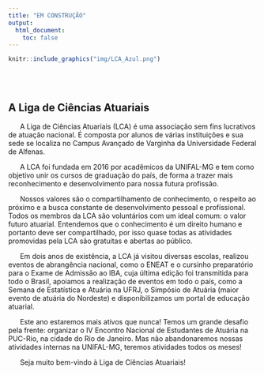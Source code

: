 ```yaml
---
title: "EM CONSTRUÇÃO"
output:
  html_document:
    toc: false
---
```


<head>

<link rel="apple-touch-icon" sizes="180x180" href="favicon/apple-touch-icon.png">
<link rel="icon" type="image/png" sizes="32x32" href="favicon/favicon-32x32.png">
<link rel="icon" type="image/png" sizes="16x16" href="favicon/favicon-16x16.png">
<link rel="manifest" href="/site.webmanifest">
<link rel="mask-icon" href="favicon/safari-pinned-tab.svg" color="#5bbad5">
<meta name="msapplication-TileColor" content="#2b5797">
<meta name="theme-color" content="#ffffff">

</head>

<p></p>
<p></p>

```r
knitr::include_graphics("img/LCA_Azul.png")
```

<br></br>

## A Liga de Ciências Atuariais

<p></p>
<p></p>

\ \ \ \ \ \ A Liga de Ciências Atuariais (LCA) é uma associação sem fins lucrativos de atuação nacional. É composta por alunos de várias instituições e sua sede se localiza no Campus Avançado de Varginha da Universidade Federal de Alfenas.

\ \ \ \ \ \ A LCA foi fundada em 2016 por acadêmicos da UNIFAL-MG e tem como objetivo unir os cursos de graduação do país, de forma a trazer mais reconhecimento e desenvolvimento para nossa futura profissão.

\ \ \ \ \ \ Nossos valores são o compartilhamento de conhecimento, o respeito ao próximo e a busca constante de desenvolvimento pessoal e profissional. Todos os membros da LCA são voluntários com um ideal comum: o valor futuro atuarial. Entendemos que o conhecimento é um direito humano e portanto deve ser compartilhado, por isso quase todas as atividades promovidas pela LCA são gratuitas e abertas ao público.

\ \ \ \ \ \ Em dois anos de existência, a LCA já visitou diversas escolas, realizou eventos de abrangência nacional, como o ENEAT e o cursinho preparatório para o Exame de Admissão ao IBA, cuja última edição foi transmitida para todo o Brasil, apoiamos a realização de eventos em todo o país, como a Semana de Estatística e Atuária na UFRJ, o Simpósio de Atuária (maior evento de atuária do Nordeste) e disponibilizamos um portal de educação atuarial.

\ \ \ \ \ \ Este ano estaremos mais ativos que nunca! Temos um grande desafio pela frente: organizar o IV Encontro Nacional de Estudantes de Atuária na PUC-Rio, na cidade do Rio de Janeiro. Mas não abandonaremos nossas atividades internas na UNIFAL-MG, teremos atividades todos os meses!

\ \ \ \ \ \ Seja muito bem-vindo à Liga de Ciências Atuariais!

<br></br>

<!-- Adicionar contador de visitas -->


<!-- Tafera Jéssica: modificar a página incial. -->